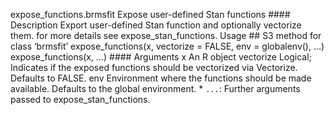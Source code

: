 

expose_functions.brmsfit
Expose user-defined Stan functions
#### Description 
Export user-defined Stan function and optionally vectorize them. for more details see expose_stan_functions.
Usage
## S3 method for class 'brmsfit'
expose_functions(x, vectorize = FALSE,
env = globalenv(), ...)
expose_functions(x, ...)
#### Arguments
x An R object
vectorize Logical; Indicates if the exposed functions should be vectorized via Vectorize.
Defaults to FALSE.
env Environment where the functions should be made available. Defaults to the
global environment.
* `` ... ``: Further arguments passed to expose_stan_functions.

